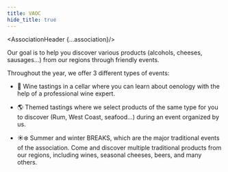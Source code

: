 ```yaml
---
title: VAOC
hide_title: true
---
```





<AssociationHeader {...association}/>

Our goal is to help you discover various products (alcohols, cheeses, sausages...) from our regions through friendly events.

Throughout the year, we offer 3 different types of events:

- 🍇 Wine tastings in a cellar where you can learn about oenology with the help of a professional wine expert.

- 🌎 Themed tastings where we select products of the same type for you to discover (Rum, West Coast, seafood...) during an event organized by us.

- ☀️❄️ Summer and winter BREAKS, which are the major traditional events of the association. Come and discover multiple traditional products from our regions, including wines, seasonal cheeses, beers, and many others.
